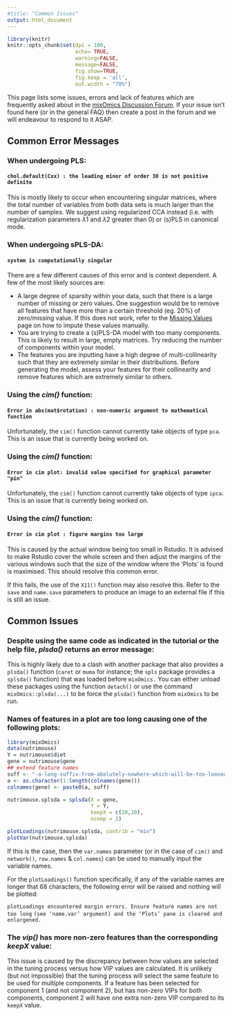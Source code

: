 ---
#title: "Common Issues"
output: html_document
---

```{r setup, include=FALSE}
library(knitr)
knitr::opts_chunk$set(dpi = 100, 
                      echo= TRUE, 
                      warning=FALSE, 
                      message=FALSE, 
                      fig.show=TRUE, 
                      fig.keep = 'all',
                      out.width = "70%")
```

This page lists some issues, errors and lack of features which are frequently asked about in the [mixOmics Discussion Forum](https://mixomics-users.discourse.group/). If your issue isn't found here (or in the general FAQ) then create a post in the forum and we will endeavour to respond to it ASAP.

## **Common Error Messages**

### **When undergoing PLS:**
#### `chol.default(Cxx) : the leading minor of order 30 is not positive definite`

This is mostly likely to occur when encountering singular matrices, where the total number of variables from both data sets is much larger than the number of samples. We suggest using regularized CCA instead (i.e. with regularization parameters $\lambda1$ and $\lambda2$ greater than 0) or (s)PLS in canonical mode.

### **When undergoing sPLS-DA:**
#### `system is computationally singular`

There are a few different causes of this error and is context dependent. A few of the most likely sources are:

- A large degree of sparsity within your data, such that there is a large number of missing or zero values. One suggestion would be to remove all features that have more than a certain threshold (eg. 20%) of zero/missing value. If this does not work, refer to the [Missing Values](http://mixomics.org/methods/missing-values/) page on how to impute these values manually. 
- You are trying to create a (s)PLS-DA model with too many components. This is likely to result in large, empty matrices. Try reducing the number of components within your model.
- The features you are inputting have a high degree of multi-collinearity such that they are extremely similar in their distributions. Before generating the model, assess your features for their collinearity and remove features which are extremely similar to others. 


### **Using the *cim()* function:**
#### `Error in abs(mat$rotation) : non-numeric argument to mathematical function`

Unfortunately, the `cim()` function cannot currently take objects of type `pca`. This is an issue that is currently being worked on.

### **Using the *cim()* function:**
#### `Error in cim plot: invalid value specified for graphical parameter "pin"`

Unfortunately, the `cim()` function cannot currently take objects of type `ipca`. This is an issue that is currently being worked on.

### **Using the *cim()* function:**
#### `Error in cim plot : figure margins too large`

This is caused by the actual window being too small in Rstudio. It is advised to make Rstudio cover the whole screen and then adjust the margins of the various windows such that the size of the window where the 'Plots' is found is maximised. This should resolve this common error.

If this fails, the use of the `X11()` function may also resolve this. Refer to the `save` and `name.save` parameters to produce an image to an external file if this is still an issue.


## **Common Issues**

### **Despite using the same code as indicated in the tutorial or the help file, *plsda()* returns an error message:**

This is highly likely due to a clash with another package that also provides a `plsda()` function (`caret` or `muma` for instance; the `spls` package provides a `splsda()` function) that was loaded before `mixOmics.` You can either unload these packages using the function `detach()` or use the command `mixOmics::plsda(...)` to be force the `plsda()` function from `mixOmics` to be run.

### **Names of features in a plot are too long causing one of the following plots:**

``` {r, echo = FALSE, out.width = "49%", fig.show = "hold"}
library(mixOmics)
data(nutrimouse)
Y = nutrimouse$diet
gene = nutrimouse$gene
## extend feature names
suff <- "-a-long-suffix-from-abolutely-nowhere-which-will-be-too-loooooong"
a <- as.character(1:length(colnames(gene)))
colnames(gene) <- paste0(a, suff)

nutrimouse.splsda = splsda(X = gene,
                           Y = Y,
                           keepX = c(10,10),
                           ncomp = 2)

plotLoadings(nutrimouse.splsda, contrib = "min")
plotVar(nutrimouse.splsda)
```

If this is the case, then the `var.names` parameter (or in the case of `cim()` and `network()`, `row.names` & `col.names`) can be used to manually input the variable names.

For the `plotLoadings()` function specifically, if any of the variable names are longer that 68 characters, the following error will be raised and nothing will be plotted:

`plotLoadings encountered margin errors. Ensure feature names are not too long` 
`(see ‘name.var’ argument) and the ‘Plots’ pane is cleared and enlargened.`

### **The *vip()* has more non-zero features than the corresponding *keepX* value:**

This issue is caused by the discrepancy between how values are selected in the tuning process versus how VIP values are calculated. It is unlikely (but not impossible) that the tuning process will select the same feature to be used for multiple components. If a feature has been selected for component 1 (and not component 2), but has non-zero VIPs for both components, component 2 will have one extra non-zero VIP compared to its `keepX` value. 

